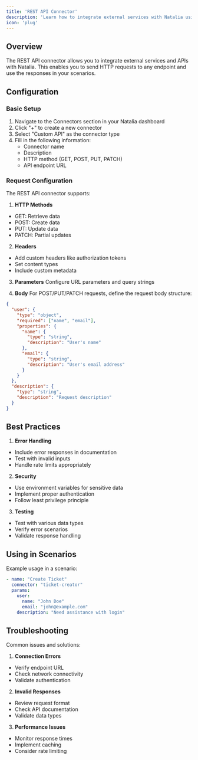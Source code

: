 ```yaml
---
title: 'REST API Connector'
description: 'Learn how to integrate external services with Natalia using the REST API connector'
icon: 'plug'
---
```


## Overview

The REST API connector allows you to integrate external services and APIs with Natalia. This enables you to send HTTP requests to any endpoint and use the responses in your scenarios.

## Configuration

### Basic Setup

1. Navigate to the Connectors section in your Natalia dashboard
2. Click "+" to create a new connector
3. Select "Custom API" as the connector type
4. Fill in the following information:
   - Connector name
   - Description
   - HTTP method (GET, POST, PUT, PATCH)
   - API endpoint URL

### Request Configuration

The REST API connector supports:

1. **HTTP Methods**
- GET: Retrieve data
- POST: Create data
- PUT: Update data
- PATCH: Partial updates

2. **Headers**
- Add custom headers like authorization tokens
- Set content types
- Include custom metadata

3. **Parameters**
Configure URL parameters and query strings

4. **Body**
For POST/PUT/PATCH requests, define the request body structure:
```json
{
  "user": {
    "type": "object",
    "required": ["name", "email"],
    "properties": {
      "name": {
        "type": "string",
        "description": "User's name"
      },
      "email": {
        "type": "string",
        "description": "User's email address"
      }
    }
  },
  "description": {
    "type": "string",
    "description": "Request description"
  }
}
```

## Best Practices

1. **Error Handling**
- Include error responses in documentation
- Test with invalid inputs
- Handle rate limits appropriately

2. **Security**
- Use environment variables for sensitive data
- Implement proper authentication
- Follow least privilege principle

3. **Testing**
- Test with various data types
- Verify error scenarios
- Validate response handling

## Using in Scenarios

Example usage in a scenario:
```yaml
- name: "Create Ticket"
  connector: "ticket-creator"
  params:
    user:
      name: "John Doe"
      email: "john@example.com"
    description: "Need assistance with login"
```

## Troubleshooting

Common issues and solutions:

1. **Connection Errors**
- Verify endpoint URL
- Check network connectivity
- Validate authentication

2. **Invalid Responses**
- Review request format
- Check API documentation
- Validate data types

3. **Performance Issues**
- Monitor response times
- Implement caching
- Consider rate limiting